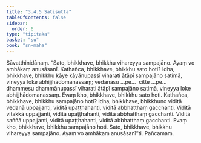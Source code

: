```yaml
---
title: "3.4.5 Satisutta"
tableOfContents: false
sidebar:
  order: 6
type: "tipitaka"
basket: "su"
book: "sn-maha"
---
```



<DynamicBreadcrumb />

<Division number="401" book="sn-maha">

<Paragraph number="914" book="sn-maha">
Sāvatthinidānaṃ. “Sato, bhikkhave, bhikkhu vihareyya sampajāno. Ayaṃ vo amhākaṃ anusāsanī.
</Paragraph>

<Paragraph number="915" book="sn-maha">
Kathañca, bhikkhave, bhikkhu sato hoti? Idha, bhikkhave, bhikkhu kāye kāyānupassī viharati ātāpī sampajāno satimā, vineyya loke abhijjhādomanassaṃ; vedanāsu …pe…  citte …pe…  dhammesu dhammānupassī viharati ātāpī sampajāno satimā, vineyya loke abhijjhādomanassaṃ. Evaṃ kho, bhikkhave, bhikkhu sato hoti.
</Paragraph>

<Paragraph number="916" book="sn-maha">
Kathañca, bhikkhave, bhikkhu sampajāno hoti? Idha, bhikkhave, bhikkhuno viditā vedanā uppajjanti, viditā upaṭṭhahanti, viditā abbhatthaṃ gacchanti. Viditā vitakkā uppajjanti, viditā upaṭṭhahanti, viditā abbhatthaṃ gacchanti. Viditā saññā uppajjanti, viditā upaṭṭhahanti, viditā abbhatthaṃ gacchanti. Evaṃ kho, bhikkhave, bhikkhu sampajāno hoti. Sato, bhikkhave, bhikkhu vihareyya sampajāno. Ayaṃ vo amhākaṃ anusāsanī”ti.

</Paragraph>
</Division>

<Paragraph number="917" type="center" book="sn-maha">
Pañcamaṃ.
</Paragraph>